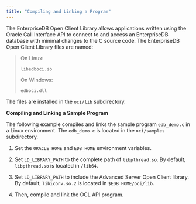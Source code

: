 ```yaml
---
title: "Compiling and Linking a Program"
---
```


<div id="compiling_and_linking_a_program" class="registered_link"></div>




The EnterpriseDB Open Client Library allows applications written using the Oracle Call Interface API to connect to and access an EnterpriseDB database with minimal changes to the C source code. The EnterpriseDB Open Client Library files are named:

> On Linux:
> 
> `libedboci.so`
> 
> On Windows:
> 
> `edboci.dll`

The files are installed in the `oci/lib` subdirectory.

**Compiling and Linking a Sample Program**

The following example compiles and links the sample program `edb_demo.c` in a Linux environment. The `edb_demo.c` is located in the `oci/samples` subdirectory.

1.  Set the `ORACLE_HOME` and `EDB_HOME` environment variables.

<!-- end list -->

2.  Set `LD_LIBRARY_PATH` to the complete path of `libpthread.so`. By default, `libpthread.so` is located in `/lib64`.

<!-- end list -->

3.  Set `LD_LIBRARY_PATH` to include the Advanced Server Open Client library. By default, `libiconv.so.2` is located in `$EDB_HOME/oci/lib`.

<!-- end list -->

4.  Then, compile and link the OCL API program.
